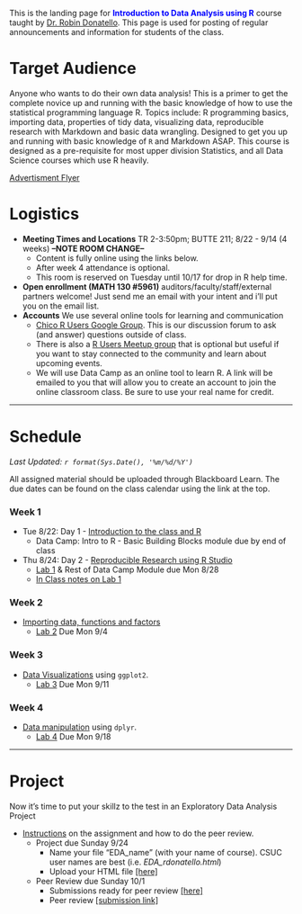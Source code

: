 
<br><br>

This is the landing page for <span style="color:blue">**Introduction to Data Analysis using R**</span> course taught by [Dr. Robin Donatello](www.norcalbiostat.com). This page is used for posting of regular announcements and information for students of the class. 

# Target Audience
Anyone who wants to do their own data analysis! This is a primer to get the complete novice up and running with the basic knowledge of how to use the statistical programming language R. Topics include: R programming basics, importing data, properties of tidy data, visualizing data, reproducible research with Markdown and basic data wrangling. Designed to get you up and running with basic knowledge of `R` and Markdown ASAP. This course is designed as a pre-requisite for most upper division Statistics, and all Data Science courses which use R heavily.

[Advertisment Flyer](Ad_flyer_F17.pdf)

# Logistics

* **Meeting Times and Locations** TR 2-3:50pm; BUTTE 211;  8/22 - 9/14 (4 weeks) **--NOTE ROOM CHANGE--**
    - Content is fully online using the links below.  
    - After week 4 attendance is optional. 
    - This room is reserved on Tuesday until 10/17 for drop in R help time. 
* **Open enrollment (MATH 130 #5961)** auditors/faculty/staff/external partners welcome! Just send me an email with your intent and i'll put you on the email list. 
* **Accounts** We use several online tools for learning and communication
    - [Chico R Users Google Group](https://groups.google.com/forum/#!forum/chico-rug). This is our discussion forum to ask (and answer) questions outside of class. 
    - There is also a [R Users Meetup group](https://www.meetup.com/Chico-R-Users-Group/) that is optional but useful if you want to stay connected to the community and learn about upcoming events. 
    - We will use Data Camp as an online tool to learn R. A link will be emailed to you that will allow you to create an account to join the online classroom class. Be sure to use your real name for credit.  

--------------------------------

# Schedule

_Last Updated: `r format(Sys.Date(), '%m/%d/%Y')` _

All assigned material should be uploaded through Blackboard Learn. The due dates can be found on the class calendar using the link at the top. 

### Week 1
* Tue 8/22: Day 1 - [Introduction to the class and R](materials/day1-intro.html)
    - Data Camp: Intro to R - Basic Building Blocks module due by end of class
* Thu 8/24: Day 2 - [Reproducible Research using R Studio](materials/day2-rstudio.html)
    - [Lab 1](materials/lab1.Rmd) & Rest of Data Camp Module due Mon 8/28
    - [In Class notes on Lab 1](materials/lab1_inclass.html)
  
### Week 2
* [Importing data, functions and factors](materials/day3-import-and-factors.html)
    - [Lab 2](materials/lab2.Rmd) Due Mon 9/4
    
### Week 3
* [Data Visualizations](materials/day56-data-viz.html) using `ggplot2`.
    - [Lab 3](materials/lab3.Rmd) Due Mon 9/11

### Week 4
* [Data manipulation](materials/day78-data-manipulation.html) using `dplyr`.
    - [Lab 4](materials/lab4.Rmd) Due Mon 9/18

----

# Project

Now it's time to put your skillz to the test in an Exploratory Data Analysis Project

* [Instructions](EDA/EDA_instructions.html) on the assignment and how to do the peer review. 
    - Project due Sunday 9/24
        - Name your file "EDA_name" (with your name of course). CSUC user names are best (i.e. _EDA_rdonatello.html_)
        - Upload your HTML file [[here]](https://www.dropbox.com/request/S3KxRFTY7ZcHhZSRHaYT)
    - Peer Review due Sunday 10/1
        - Submissions ready for peer review [[here]](https://norcalbiostat.github.io/peer_review/math130_eda.html)
        - Peer review [[submission link]](https://goo.gl/forms/7I4zsYpSsiZpgKyH3)
    



